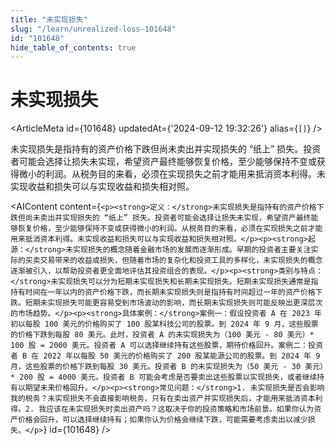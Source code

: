 ```yaml
---
title: "未实现损失"
slug: "/learn/unrealized-loss-101648"
id: "101648"
hide_table_of_contents: true
---
```



# 未实现损失

<ArticleMeta id={101648} updatedAt={'2024-09-12 19:32:26'} alias={`[]`} />
<div className='border-solid border-b border-t-0 my-4 border-[var(--ifm-color-gray-300)]' />

未实现损失是指持有的资产价格下跌但尚未卖出并实现损失的 “纸上” 损失。投资者可能会选择让损失未实现，希望资产最终能够恢复价格，至少能够保持不变或获得微小的利润。从税务目的来看，必须在实现损失之前才能用来抵消资本利得。未实现收益和损失可以与实现收益和损失相对照。

<AIContent content={`<p><strong>定义：</strong>未实现损失是指持有的资产价格下跌但尚未卖出并实现损失的 “纸上” 损失。投资者可能会选择让损失未实现，希望资产最终能够恢复价格，至少能够保持不变或获得微小的利润。从税务目的来看，必须在实现损失之前才能用来抵消资本利得。未实现收益和损失可以与实现收益和损失相对照。</p><p><strong>起源：</strong>未实现损失的概念随着金融市场的发展而逐渐形成。早期的投资者主要关注实际的买卖交易带来的收益或损失，但随着市场的复杂化和投资工具的多样化，未实现损失的概念逐渐被引入，以帮助投资者更全面地评估其投资组合的表现。</p><p><strong>类别与特点：</strong>未实现损失可以分为短期未实现损失和长期未实现损失。短期未实现损失通常是指持有时间在一年以内的资产价格下跌，而长期未实现损失则是指持有时间超过一年的资产价格下跌。短期未实现损失可能更容易受到市场波动的影响，而长期未实现损失则可能反映出更深层次的市场趋势。</p><p><strong>具体案例：</strong>案例一：假设投资者 A 在 2023 年初以每股 100 美元的价格购买了 100 股某科技公司的股票。到 2024 年 9 月，这些股票的价格下跌到每股 80 美元。此时，投资者 A 的未实现损失为（100 美元 - 80 美元）* 100 股 = 2000 美元。投资者 A 可以选择继续持有这些股票，期待价格回升。案例二：投资者 B 在 2022 年以每股 50 美元的价格购买了 200 股某能源公司的股票。到 2024 年 9 月，这些股票的价格下跌到每股 30 美元。投资者 B 的未实现损失为（50 美元 - 30 美元）* 200 股 = 4000 美元。投资者 B 可能会考虑是否要卖出这些股票以实现损失，或者继续持有以期望未来价格回升。</p><p><strong>常见问题：</strong>1. 未实现损失是否会影响我的税务？未实现损失不会直接影响税务，只有在卖出资产并实现损失后，才能用来抵消资本利得。2. 我应该在未实现损失时卖出资产吗？这取决于你的投资策略和市场前景。如果你认为资产价格会回升，可以选择继续持有；如果你认为价格会继续下跌，可能需要考虑卖出以减少损失。</p>`} id={101648} />
